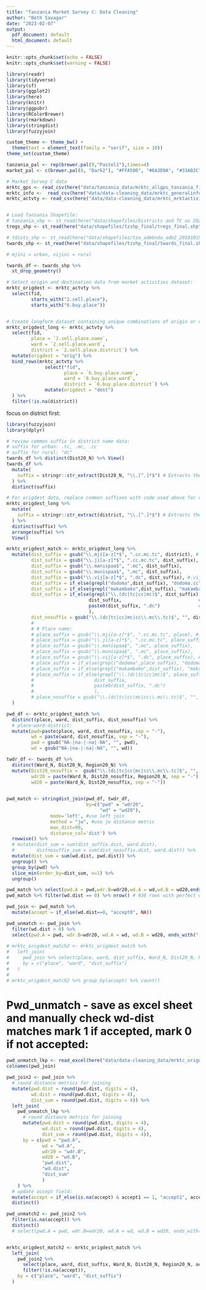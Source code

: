 ```yaml
---
title: "Tanzania Market Survey C: Data Cleaning"
author: "Beth Savagar"
date: "2023-02-07"
output:
  pdf_document: default
  html_document: default
---
```


```r
knitr::opts_chunk$set(echo = FALSE)
knitr::opts_chunk$set(warning = FALSE)

```

```r
library(readr)
library(tidyverse)
library(sf)
library(ggplot2)
library(here)
library(knitr)
library(ggpubr)
library(RColorBrewer)
library(rmarkdown)
library(stringdist)
library(fuzzyjoin)
```

```r
custom_theme <- theme_bw() + 
  theme(text = element_text(family = "serif", size = 10))
theme_set(custom_theme)

tanzania_pal <- rep(brewer.pal(9,"Pastel1"),times=4)
market_pal <- c(brewer.pal(8, "Dark2"), "#FFA500", "#6A3D9A", "#33A02C")
```

```r

# Market Survey C data
mrktc_gps <- read_csv(here("data/tanzania_data/mrktc_allgps_tanzania_final.csv"))
mrktc_info <-  read_csv(here("data/data-cleaning_data/mrktc_generalinfo_tanzania_final.csv"))
mrktc_actvty <- read_csv(here("data/data-cleaning_data/mrktc_mrktactivities_tanzania_final.csv"))


# Load Tanzania Shapefile:
# tanzania_shp <- st_read(here("data/shapefiles/Districts and TC as 2020.shp")) # with district boundaries
tregs_shp <- st_read(here("data/shapefiles/tzshp_final/tregs_final.shp")) 

# tdists_shp <- st_read(here("data/shapefiles/tza_admbnda_adm2_20181019.shp")) # with district boundaries
twards_shp <- st_read(here("data/shapefiles/tzshp_final/twards_final.shp"))

```

```r

# mjini = urban, vijini = rural

twards_df <- twards_shp %>% 
  st_drop_geometry()

# Select origin and destination data from market activities dataset:
mrktc_origdest <- mrktc_actvty %>% 
  select(fid,
         starts_with("2.sell.place"), 
         starts_with("6.buy.place"))


# Create longform dataset containing unique combinations of origin or destination place-ward-districts.
mrktc_origdest_long <- mrktc_actvty %>%
  select(fid,
         place = `2.sell.place.name`,
         ward = `2.sell.place.ward`,
         district = `2.sell.place.district`) %>%
  mutate(origdest = "orig") %>%
  bind_rows(mrktc_actvty %>%
              select("fid",
                     place = `6.buy.place.name`,
                     ward = `6.buy.place.ward`,
                     district = `6.buy.place.district`) %>%
              mutate(origdest = "dest")
  ) %>%
  filter(!is.na(district))

```

focus on district first:

```r

library(fuzzyjoin)
library(dplyr)

# review common suffix in district name data:
# suffix for urban: .tc, .mc, .cc
# suffix for rural: "dc"
twards_df %>% distinct(Dist20_N) %>% View()
twards_df %>% 
  mutate(
    suffix = stringr::str_extract(Dist20_N, "\\.[^.]*$") # Extracts the part after the last dot
  ) %>%
  distinct(suffix)

# For origdest data, replace common suffixes with code used above for urban/rural
mrktc_origdest_long %>%
  mutate(
    suffix = stringr::str_extract(district, "\\.[^.]*$") # Extracts the part after the last dot
  ) %>%
  distinct(suffix) %>% 
  arrange(suffix) %>% 
  View()

mrktc_origdest_match <- mrktc_origdest_long %>%
  mutate(dist_suffix = gsub("\\.mji[a-z]*$", ".cc.mc.tc", district), #.mji, .mjini
         dist_suffix = gsub("\\.ji[a-z]*$", ".cc.mc.tc", dist_suffix), # .jini
         dist_suffix = gsub("\\.manispaa$", ".mc", dist_suffix),
         dist_suffix = gsub("\\.munispaa$", ".mc", dist_suffix),
         dist_suffix = gsub("\\.vij[a-z]*$", ".dc", dist_suffix), #.vijijini , .vijini
         dist_suffix = if_else(grepl("dodoma",dist_suffix), "dodoma.cc", dist_suffix),
         dist_suffix = if_else(grepl("makambako",dist_suffix), "makambako.tc", dist_suffix),
         dist_suffix = if_else(grepl("\\.(dc|tc|cc|mc)$", dist_suffix), # Checks if location ends with .dc, .tc, .cc, or .mc
                              dist_suffix,                            # If true, keep the original location
                              paste0(dist_suffix, ".dc")              # If false, append ".dc"
                              ),
         dist_nosuffix = gsub("\\.(dc|tc|cc|mc|cc\\.mc\\.tc)$", "", dist_suffix),
         # 
         # # Place name: 
         # place_suffix = gsub("\\.mji[a-z]*$", ".cc.mc.tc", place), #.mji, .mjini
         # place_suffix = gsub("\\.ji[a-z]*$", ".cc.mc.tc", place_suffix), # .jini
         # place_suffix = gsub("\\.manispaa$", ".mc", place_suffix),
         # place_suffix = gsub("\\.munispaa$", ".mc", place_suffix),
         # place_suffix = gsub("\\.vij[a-z]*$", ".dc", place_suffix), #.vijijini , .vijini
         # place_suffix = if_else(grepl("dodoma",place_suffix), "dodoma.cc", place_suffix),
         # place_suffix = if_else(grepl("makambako",dist_suffix), "makambako.tc", place_suffix),
         # place_suffix = if_else(grepl("\\.(dc|tc|cc|mc)$", place_suffix), # Checks if location ends with .dc, .tc, .cc, or .mc
         #                      dist_suffix,                            # If true, keep the original location
         #                      paste0(dist_suffix, ".dc")              # If false, append ".dc"
         #                      ),
         # place_nosuffix = gsub("\\.(dc|tc|cc|mc|cc\\.mc\\.tc)$", "", place_suffix)
  )
```



```r


pwd_df <- mrktc_origdest_match %>%
  distinct(place, ward, dist_suffix, dist_nosuffix) %>%
  # place-ward-district: 
  mutate(pwd=paste(place, ward, dist_nosuffix, sep = "-"), 
         wd = paste(ward, dist_nosuffix, sep = "-"),
         pwd = gsub("NA-|na-|-na|-NA", "", pwd), 
         wd = gsub("NA-|na-|-na|-NA", "", wd)) 

twdr_df <- twards_df %>%
  distinct(Ward_N, Dist20_N, Region20_N) %>% 
  mutate(Dist20_nosuffix =  gsub("\\.(dc|tc|cc|mc|cc\\.mc\\.tc)$", "", Dist20_N),
         wdr20 = paste(Ward_N, Dist20_nosuffix, Region20_N, sep = "-"),
         wd20 = paste(Ward_N, Dist20_nosuffix, sep = "-"))
  

pwd_match <- stringdist_join(pwd_df, twdr_df, 
                             by=c("pwd" = "wdr20",
                                  "wd" = "wd20"),
                mode='left', #use left join
                method = "jw", #use jw distance metric
                max_dist=99, 
                distance_col='dist') %>%
  rowwise() %>%
  # mutate(dist_sum = sum(dist_suffix.dist, ward.dist),
  #        distnosuffix_sum = sum(dist_nosuffix.dist, ward.dist)) %>%
  mutate(dist_sum = sum(wd.dist, pwd.dist)) %>%
  ungroup() %>%
  group_by(pwd) %>%
  slice_min(order_by=dist_sum, n=1) %>%
  ungroup()

pwd_match %>% select(pwd.A = pwd,wdr.B=wdr20,wd.A = wd,wd.B = wd20,ends_with(".dist"), dist_sum) %>% View()
pwd_match %>% filter(wd.dist == 0) %>% nrow() # 936 rows with perfect ward-district match!

pwd_join <- pwd_match %>%
  mutate(accept = if_else(wd.dist==0, "accept0", NA))

pwd_unmatch <- pwd_join %>% 
  filter(wd.dist > 0) %>% 
  select(pwd.A = pwd, wdr.B=wdr20, wd.A = wd, wd.B = wd20, ends_with(".dist"), dist_sum) 
  
# mrktc_origdest_match2 <- mrktc_origdest_match %>%
#   left_join(
#     pwd_join %>% select(place, ward, dist_suffix, Ward_N, Dist20_N, Region20_N, accept),
#     by = c("place", "ward", "dist_suffix")
#   )
# 
# mrktc_origdest_match2 %>% group_by(accept) %>% count()

```

# Pwd_unmatch - save as excel sheet and manually check wd-dist matches mark 1 if accepted, mark 0 if not accepted:

```r
pwd_unmatch_lkp <- read_excel(here("data/data-cleaning_data/mrktc_origdest-stringmatch_lkp.xlsx")) %>% rename("accept1" = "accept")
colnames(pwd_join)

pwd_join2 <- pwd_join %>% 
  # round distance metrics for joining
  mutate(pwd.dist = round(pwd.dist, digits = 4),
         wd.dist = round(pwd.dist, digits = 4),
         dist_sum = round(pwd.dist, digits = 4)) %>%
  left_join(
    pwd_unmatch_lkp %>% 
      # round distance metrics for joining
      mutate(pwd.dist = round(pwd.dist, digits = 4),
             wd.dist = round(pwd.dist, digits = 4),
             dist_sum = round(pwd.dist, digits = 4)),
      by = c(pwd = "pwd.A",
             wd = "wd.A",
             wdr20 = "wdr.B",
             wd20 = "wd.B",
             "pwd.dist",
             "wd.dist",
             "dist_sum"
             )
    ) %>%
  # update accept field:
  mutate(accept = if_else(is.na(accept) & accept1 == 1, "accept1", accept)) %>%
  distinct()

pwd_unmatch2 <- pwd_join2 %>% 
  filter(is.na(accept)) %>% 
  distinct()
  # select(pwd.A = pwd, wdr.B=wdr20, wd.A = wd, wd.B = wd20, ends_with(".dist"), dist_sum) 


mrktc_origdest_match2 <- mrktc_origdest_match %>%
  left_join(
    pwd_join2 %>% 
      select(place, ward, dist_suffix, Ward_N, Dist20_N, Region20_N, accept) %>%
      filter(!is.na(accept)),
    by = c("place", "ward", "dist_suffix")
  )

```















<!-- ```{r checks} -->


<!-- # 1. Ward - match;  District - match -->
<!-- # 2. Ward - match; District - minor error -->
<!-- # 3. Ward - minor error; District - match -->
<!-- # 4. Ward - minor error; District - minor error -->
<!-- # 5. Ward = match; placecheck = ward OR pwd -->
<!-- # 6. Dist - match; placecheck = dist OR pwd -->


<!-- PWDmatch <- PWDmatch %>%  -->
<!--   mutate( -->
<!--     # 1. Ward - match;  District - match -->
<!--     match = if_else(dist_sum == 0, "accept0", NA), -->
<!--     match = if_else(is.na(match) & distnosuffix_sum == 0, "accept0*", match), -->

<!--     # 2. Ward - match; District - minor error -->
<!--     match = if_else(is.na(match) & ward.dist == 0 & dist_sum < 0.2, "acceptW0", match), -->

<!--     # 3. Ward - minor error; District - match -->
<!--     match = if_else(is.na(match) & dist_nosuffix.dist == 0 & dist_sum < 0.217, "acceptD0", match), -->
<!--     # 4. Ward - minor error; District - minor error -->
<!--     #### -->

<!--     # If all fields are the same and match a ward or district name: -->
<!--     match = if_else(is.na(match) & ward.dist == 0 & placecheck == "pwd", "acceptW1", match), -->

<!--     match = if_else(is.na(match) & dist_nosuffix.dist == 0 & placecheck == "pwd", "acceptD1", match), -->

<!--     # If ward name is correct -->
<!--     match = if_else(is.na(match) & ward.dist == 0, "acceptW2", match) -->

<!--   ) -->


<!-- PWDmatch %>% filter(is.na(match)) %>% View() -->
<!-- ## If place == ward == district  -->









<!-- warddistmatch %>% select(dist_suffix, Dist20_N, dist_nosuffix, Dist20_nosuffix, ward, Ward_N, everything()) %>% -->
<!--   filter(is.na(match), dist_nosuffix.dist == 0) %>% -->
<!--   View() -->
<!-- # 377 match districts -->


<!-- warddistmatch %>% select(dist_suffix, Dist20_N, dist_nosuffix, Dist20_nosuffix, ward, Ward_N, everything()) %>% -->
<!--   filter(is.na(match), ward.dist == 0) %>% -->
<!--   View() -->
<!-- # 73 matched wards -->

<!-- distmatch %>% filter(is.na(match)) %>% arrange(dist_suffix.dist) %>% View() -->
<!-- distmatch %>% group_by(dist_match) %>% count() %>% filter(n>1) # 11 district entries match multiples -->


<!-- # Accept all exact matches for ward? -->

<!-- ``` -->








<!-- ```{r} -->




<!-- mrktc_origdest_distinct <- mrktc_origdest_long %>% -->
<!--   distinct(place,ward,district) %>% -->
<!--   mutate( -->
<!--     # AND = NA -->
<!--     place = gsub("\\.na\\.", "\\.and\\.", place), # translation -->
<!--          ward = gsub("\\.na\\.", "\\.and\\.", ward), -->
<!--          district = gsub("\\.na\\.", "\\.and\\.", district), -->

<!--          # OF = YA -->
<!--          # place = gsub("\\.ya\\.", "\\.of\\.", place), # translation -->
<!--          # ward = gsub("\\.ya\\.", "\\.of\\.", ward), -->
<!--          # district = gsub("\\.ya\\.", "\\.of\\.", district), -->
<!--          #  -->
<!--          # # replace mji in middle of word (means urban) -->
<!--          # place = gsub("mji[a-z]*\\.", "urban.", place), -->
<!--          # ward = gsub("mji[a-z]*\\.", "urban.", ward), -->
<!--          # district = gsub("mji[a-z]*\\.", "urban.", district), -->

<!--          # replace mji at end of word (means urban)  -->
<!--          place = gsub("mji[a-z]*\\b", "urban", place), -->
<!--          ward = gsub("mji[a-z]*\\b", "urban", ward), -->
<!--          district = gsub("mji[a-z]*\\b", "urban", district), -->

<!--          # # replace vij in middle of word -->
<!--          # place = gsub("vij[a-z]*\\.", "rural.", place), -->
<!--          # ward = gsub("vij[a-z]*\\.", "rural.", ward), -->
<!--          # district = gsub("vij[a-z]*\\.", "rural.", district), -->

<!--          # replace vij at end of word: -->
<!--          place = gsub("vij[a-z]*\\b", "rural", place), -->
<!--          ward = gsub("vij[a-z]*\\b", "rural", ward), -->
<!--          district = gsub("vij[a-z]*\\b", "rural", district), -->

<!--          # replace manispaa (means municipality) in middle of word -->
<!--          place = gsub("manispaa", "municipality", place), -->
<!--          ward = gsub("manispaa", "municipality", ward), -->
<!--          district = gsub("manispaa", "municipality", district), -->

<!--          # replace munispaa means municipality) in middle of word -->
<!--          place = gsub("munispaa", "municipality", place), -->
<!--          ward = gsub("munispaa", "municipality", ward), -->
<!--          district = gsub("munispaa", "municipality", district) -->
<!--          ) -->





<!-- ``` -->


<!-- # Compare districts to tanzania districts list: -->

<!-- ```{r } -->

<!-- # tdists <- twards_df %>% distinct(district) %>% pull() -->
<!-- # tdisturban <- tdists[grep("urban", tdists)] -->
<!-- #  -->
<!-- # twards <- twards_df %>% distinct(ward) %>% pull() -->
<!-- # tregs <- twards_df %>% distinct(region) %>% pull() -->
<!-- # #  -->
<!-- # mrktc_origdest_distinct <- mrktc_origdest_distinct %>%  -->
<!-- #   mutate(district = if_else(str_detect(district, "\\.urban") & !district %in% tdisturban,  -->
<!-- #                             str_remove(district, "\\.urban"), -->
<!-- #                             district)) -->
<!-- #  -->
<!-- #  -->
<!-- # distcorrect <- mrktc_origdest_distinct %>%  -->
<!-- #   # list distinct district names in origdest data: -->
<!-- #   distinct(district) %>%  -->
<!-- #   filter(!is.na(district)) %>% -->
<!-- #   arrange() %>% -->
<!-- #   mutate( -->
<!-- #     # check if recorded district name matches any fields in tanzania region, district or ward  -->
<!-- #     treg = tregs[amatch(district, tregs, maxDist = Inf)], -->
<!-- #     tdist = tdists[amatch(district, tdists, maxDist = Inf)], -->
<!-- #     tward = twards[amatch(district, twards, maxDist = Inf)] -->
<!-- #   ) %>% -->
<!-- #   mutate(check = if_else(district == tdist, "accept_0",  -->
<!-- #                          if_else(district == tward, "ward.name", -->
<!-- #                                  if_else(district == treg, "reg.name", NA))) -->
<!-- #          ) -->
<!-- #    -->
<!-- # # save and then compare to twards_df in excel -->
<!-- # write.csv(distcorrect, file = here("data/data-cleaning_data/mrktc_origdest_tdists.csv"), row.names = F) -->
<!-- # write.csv(twards_df, file = here("data/data-cleaning_data/twards_df.csv"), row.names = F) -->
<!-- #  -->
<!-- #  -->
<!-- # # save for checking -->
<!-- # write.csv(mrktc_warddist_unmatch, file = here("data/data-cleaning_data/mrktc_origplace_clean1.csv")) -->
<!-- #  -->
<!-- ``` -->


<!-- ```{r originaldistricts} -->

<!-- tdists <- twards_df %>% distinct(district) %>% pull() -->
<!-- # tdisturban <- tdists[grep("urban", tdists)] -->

<!-- twards <- twards_df %>% distinct(ward) %>% pull() -->
<!-- tregs <- twards_df %>% distinct(region) %>% pull() -->

<!-- # Find exact matches on ward and district from twards geodata: -->

<!-- mrktc_origdest_check <- mrktc_origdest_distinct %>%  -->
<!--   # list distinct district names in origdest data: -->
<!--   arrange() %>% -->
<!--   left_join(twards_df %>% select(district, ward, ET_ID) %>% mutate(tmatch_0 = "tmatch_0"), by = c("district", "ward"))  -->

<!-- mrktc_origdest_check %>% -->
<!--   group_by(tmatch_0) %>%  -->
<!--   count() -->

<!-- # Verify District Names: -->
<!-- # - Start by cleaning district names: -->

<!-- distonly_match <- mrktc_origdest_check %>% -->
<!--   # filter(is.na(tmatch_0)) %>% -->
<!--   # select(-c(ET_ID, tmatch_0)) %>% -->
<!--   # identify districts which are found in the tdists data: -->
<!--   mutate(tmatch_0 = if_else(is.na(tmatch_0) & district %in% tdists, "tmatch_distonly_0", tmatch_0)) -->

<!-- distonly_match %>% -->
<!--   group_by(tmatch_0) %>%  -->
<!--   count() -->

<!-- # 544 districts are unmatched -->

<!-- distonly_match %>% filter(is.na(tmatch_0)) %>% distinct(district) -->

<!-- # remove ".urban" and .municipality suffix if not found in twards data -->
<!-- # remove .rural as only .urban distinction is required and found in tdists -->

<!-- distonly_match <- distonly_match %>% -->
<!--   mutate( -->
<!--     # remove ".urban" and .municipality suffix if not found in twards data -->
<!-- # remove .rural as only .urban distinction is required and found in tdists -->
<!--     district_clean1 = gsub("municipality", "urban", district),  -->
<!--     district_clean1 = if_else(str_detect(district_clean1, "\\.urban") & !district_clean1 %in% tdists, -->
<!--                               str_remove(district_clean1, "\\.urban"), -->
<!--                               district_clean1), -->
<!--     district_clean1 = gsub(".rural", "", district_clean1)) %>% -->
<!--   mutate(tmatch_0 = if_else(is.na(tmatch_0) & district_clean1 %in% tdists, "tmatch_distonly_1", tmatch_0), -->
<!--          ## identify if ward or region name: -->
<!--          tmatch_0 = if_else(is.na(tmatch_0) & district_clean1 %in% tregs, "reg.name", -->
<!--                             if_else(is.na(tmatch_0) & district_clean1 %in% twards, "ward.name?", tmatch_0)) -->
<!--          ) -->

<!-- distonly_match %>% -->
<!--   group_by(tmatch_0) %>%  -->
<!--   count() -->

<!-- distonly_match %>% filter(is.na(tmatch_0)) %>% distinct(district) %>% View() -->

<!-- distonly_matchOld <- distonly_match -->


<!-- # mrktc_origdest_distinct <- mrktc_origdest_distinct %>%  -->
<!-- #   mutate(district_clean1 = if_else(str_detect(district, "\\.urban") & !district %in% tdisturban,  -->
<!-- #                             str_remove(district, "\\.urban"), -->
<!-- #                             district)) -->
<!-- #  -->



<!-- #  -->
<!-- #  -->
<!-- # # Match District and Ward is typo:  -->
<!-- # mrktc_origdest_unmatch <- mrktc_origdest_check %>% -->
<!-- #   filter(is.na(tmatch_0)) %>% -->
<!-- #   select(-c(ET_ID, tmatch_0)) %>% -->
<!-- #   filter(district %in% tdists) -->
<!-- #  -->
<!-- #  -->
<!-- #  -->
<!-- #  -->
<!-- #  -->
<!-- #  -->
<!-- #  -->
<!-- #  -->
<!-- #  -->
<!-- #    -->
<!-- #    -->
<!-- #   mutate( -->
<!-- #     # check if recorded district name matches any fields in tanzania region, district or ward  -->
<!-- #     Dtreg = tregs[amatch(district, tregs, maxDist = Inf)], -->
<!-- #     Dtdist = tdists[amatch(district, tdists, maxDist = Inf)], -->
<!-- #     Dtward = twards[amatch(district, twards, maxDist = Inf)], -->
<!-- #      -->
<!-- #      # check if recorded ward name matches any fields in tanzania region, district or ward  -->
<!-- #     Wtreg = tregs[amatch(ward, tregs, maxDist = Inf)], -->
<!-- #     Wtdist = tdists[amatch(ward, tdists, maxDist = Inf)], -->
<!-- #     Wtward = twards[amatch(ward, twards, maxDist = Inf)], -->
<!-- #   ) %>% -->
<!-- #   mutate(Dcheck = if_else(district == Dtdist, "accept_0",  -->
<!-- #                          if_else(district == Dtward, "ward.name", -->
<!-- #                                  if_else(district == Dtreg, "reg.name", NA))), -->
<!-- #          Wcheck = if_else(ward == Wtward, "accept_0",  -->
<!-- #                          if_else(ward == Wtdist, "dist.name", -->
<!-- #                                  if_else(ward == Wtreg, "reg.name", NA))) -->
<!-- #          ) -->
<!-- #    -->
<!-- #  -->
<!-- #  -->
<!-- # distward_exact <- distcorrect2 %>% -->
<!-- #   select(place,ward,district, Wtward, Dtdist, Wcheck, Dcheck) %>% -->
<!-- #   mutate(twarddist = paste(Wtward, Dtdist, sep = "-")) %>% -->
<!-- #   anti_join(twards_df %>% select(district, ward), by = c()) -->


<!-- ``` -->


<!-- ```{r, distnew} -->

<!-- tdists <- twards_df %>% distinct(district20) %>% pull() -->

<!-- twards20_df <- twards_df %>% -->
<!--   mutate(district20group = gsub(".tc", "", district20),  -->
<!--          district20group = gsub(".dc", "", district20group)) -->

<!-- districtgroups <- twards20_df %>%  -->
<!--   distinct(district20, district20group) %>% -->
<!--   group_by(district20group) %>% -->
<!--   count() %>% -->
<!--   filter(n>1) %>% -->
<!--   select(district20group) %>% -->
<!--   pull() -->

<!-- twards20_df <- twards20_df %>% -->
<!--   mutate(district20clean = if_else( -->
<!--     district20group %in% districtgroups, district20, district20group)) %>%  -->
<!--   select(-district20group) -->

<!-- tdists_cut <-  twards_df %>% mutate(district20 = gsub(".tc", "", district20), -->
<!--                                     district20 = gsub(".dc", "", district20)) %>% -->
<!--   distinct(district20) %>% pull() -->
<!-- # tdisturban <- tdists[grep("urban", tdists)] -->

<!-- twards <- twards_df %>% distinct(ward) %>% pull() -->
<!-- tregs <- twards_df %>% distinct(region20) %>% pull() -->

<!-- # Find exact matches on ward and district from twards geodata: -->

<!-- mrktc_origdest_check <- mrktc_origdest_distinct %>%  -->
<!--   # list distinct district names in origdest data: -->
<!--   arrange() %>% -->
<!--   left_join(twards_df %>% select(district20, ward, ET_ID) %>% mutate(tmatch_0 = "tmatch_0"), by = c("district" = "district20", "ward"))  -->

<!-- mrktc_origdest_check %>% -->
<!--   group_by(tmatch_0) %>%  -->
<!--   count() -->

<!-- # Verify District Names: -->
<!-- # - Start by cleaning district names: -->

<!-- distonly_match <- mrktc_origdest_check %>% -->
<!--   # filter(is.na(tmatch_0)) %>% -->
<!--   # select(-c(ET_ID, tmatch_0)) %>% -->
<!--   # identify districts which are found in the tdists data: -->
<!--   mutate(tmatch_0 = if_else(is.na(tmatch_0) & district %in% tdists, "tmatch_distonly_0", tmatch_0)) -->

<!-- distonly_match %>% -->
<!--   group_by(tmatch_0) %>%  -->
<!--   count() -->

<!-- # 544 districts are unmatched -->

<!-- distonly_match %>% filter(is.na(tmatch_0)) %>% distinct(district) -->

<!-- # remove ".urban" and .municipality suffix if not found in twards data -->
<!-- # remove .rural as only .urban distinction is required and found in tdists -->

<!-- distonly_match <- distonly_match %>% -->
<!--   mutate( -->
<!--     # remove ".urban" and .municipality suffix if not found in twards data -->
<!-- # remove .rural as only .urban distinction is required and found in tdists -->
<!--     district_clean1 = gsub("municipality", "urban", district),  -->
<!--     district_clean1 = if_else(str_detect(district_clean1, "\\.urban") & !district_clean1 %in% tdists, -->
<!--                               str_remove(district_clean1, "\\.urban"), -->
<!--                               district_clean1), -->
<!--     district_clean1 = gsub(".rural", "", district_clean1)) %>% -->
<!--   mutate(tmatch_0 = if_else(is.na(tmatch_0) & district_clean1 %in% tdists, "tmatch_distonly_1", tmatch_0), -->
<!--          ## identify if ward or region name: -->
<!--          tmatch_0 = if_else(is.na(tmatch_0) & district_clean1 %in% tregs, "reg.name", -->
<!--                             if_else(is.na(tmatch_0) & district_clean1 %in% twards, "ward.name?", tmatch_0)) -->
<!--          ) -->

<!-- distonly_match %>% -->
<!--   group_by(tmatch_0) %>%  -->
<!--   count() -->

<!-- distonly_match %>% filter(is.na(tmatch_0)) %>% distinct(district) %>% View() -->

<!-- distonly_matchNew <- distonly_match -->


<!-- ``` -->
